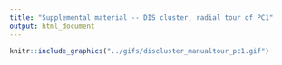```yaml
---
title: "Supplemental material -- DIS cluster, radial tour of PC1"
output: html_document
---
```


```r
knitr::include_graphics("../gifs/discluster_manualtour_pc1.gif")
```
